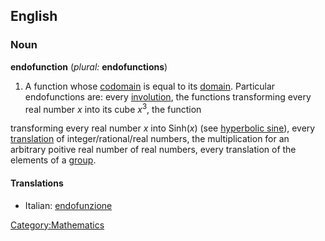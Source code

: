 ==English==

===Noun===
'''endofunction''' (''plural:'' '''endofunctions''')

# A function whose [[codomain]] is equal to its [[domain]]. Particular endofunctions are: every [[involution]], the functions transforming every real number ''x'' into its cube ''x''<sup>3</sup>, the function
transforming every real number ''x'' into Sinh(''x'') (see [[hyperbolic sine]]), every [[translation]] of integer/rational/real numbers, the multiplication for an arbitrary poitive real number of real numbers, every translation of the elements of a [[group]]. 

====Translations====
*Italian: [[endofunzione]]

[[Category:Mathematics]]